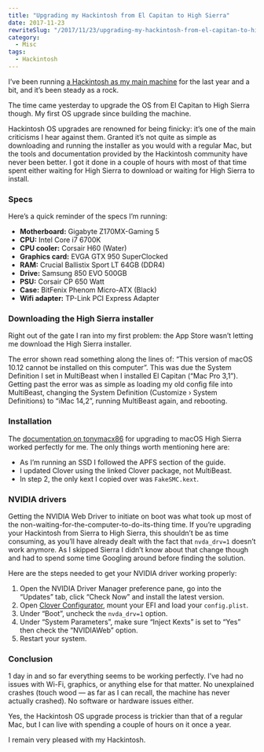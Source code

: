 ```yaml
---
title: "Upgrading my Hackintosh from El Capitan to High Sierra"
date: 2017-11-23
rewriteSlug: "/2017/11/23/upgrading-my-hackintosh-from-el-capitan-to-high-sierra"
category:
  - Misc
tags:
  - Hackintosh
---
```


I’ve been running [a Hackintosh as my main machine](https://elliotekj.com/2017/01/18/my-hackintosh-6-months-in-specs-thoughts-and-useful-links/) for the last year and a bit, and it’s been steady as a rock.

The time came yesterday to upgrade the OS from El Capitan to High Sierra though. My first OS upgrade since building the machine.

Hackintosh OS upgrades are renowned for being finicky: it’s one of the main criticisms I hear against them. Granted it’s not quite as simple as downloading and running the installer as you would with a regular Mac, but the tools and documentation provided by the Hackintosh community have never been better. I got it done in a couple of hours with most of that time spent either waiting for High Sierra to download or waiting for High Sierra to install.

### Specs

Here’s a quick reminder of the specs I’m running:

- **Motherboard:** Gigabyte Z170MX-Gaming 5
- **CPU:** Intel Core i7 6700K
- **CPU cooler:** Corsair H60 (Water)
- **Graphics card:** EVGA GTX 950 SuperClocked
- **RAM:** Crucial Ballistix Sport LT 64GB (DDR4)
- **Drive:** Samsung 850 EVO 500GB
- **PSU:** Corsair CP 650 Watt
- **Case:** BitFenix Phenom Micro-ATX (Black)
- **Wifi adapter:** TP-Link PCI Express Adapter

### Downloading the High Sierra installer

Right out of the gate I ran into my first problem: the App Store wasn’t letting me download the High Sierra installer.

The error shown read something along the lines of: “This version of macOS 10.12 cannot be installed on this computer”. This was due the System Definition I set in MultiBeast when I installed El Capitan (“Mac Pro 3,1”). Getting past the error was as simple as loading my old config file into MultiBeast, changing the System Definition (Customize › System Definitions) to “iMac 14,2”, running MultiBeast again, and rebooting.

### Installation

The [documentation on tonymacx86](https://www.tonymacx86.com/threads/update-directly-to-macos-high-sierra.232707/) for upgrading to macOS High Sierra worked perfectly for me. The only things worth mentioning here are:

- As I’m running an SSD I followed the APFS section of the guide.
- I updated Clover using the linked Clover package, not MultiBeast.
- In step 2, the only kext I copied over was `FakeSMC.kext`.

### NVIDIA drivers

Getting the NVIDIA Web Driver to initiate on boot was what took up most of the non-waiting-for-the-computer-to-do-its-thing time. If you’re upgrading your Hackintosh from Sierra to High Sierra, this shouldn’t be as time consuming, as you’ll have already dealt with the fact that `nvda_drv=1` doesn’t work anymore. As I skipped Sierra I didn’t know about that change though and had to spend some time Googling around before finding the solution.

Here are the steps needed to get your NVIDIA driver working properly:

1. Open the NVIDIA Driver Manager preference pane, go into the “Updates” tab, click “Check Now” and install the latest version.
2. Open [Clover Configurator](http://mackie100projects.altervista.org/download-clover-configurator/), mount your EFI and load your `config.plist`.
3. Under “Boot”, uncheck the `nvda_drv=1` option.
4. Under “System Parameters”, make sure “Inject Kexts” is set to “Yes” then check the “NVIDIAWeb” option.
5. Restart your system.

### Conclusion

1 day in and so far everything seems to be working perfectly. I’ve had no issues with Wi-Fi, graphics, or anything else for that matter. No unexplained crashes (touch wood — as far as I can recall, the machine has never actually crashed). No software or hardware issues either.

Yes, the Hackintosh OS upgrade process is trickier than that of a regular Mac, but I can live with spending a couple of hours on it once a year.

I remain very pleased with my Hackintosh.
  
